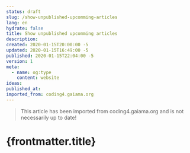 ```yaml
---
status: draft
slug: /show-unpublished-upcomming-articles
lang: en
hydrate: false
title: Show unpublished upcomming articles
description:
created: 2020-01-15T20:00:00 -5
updated: 2020-01-15T16:49:00 -5
published: 2020-01-15T22:04:00 -5
version: 1
meta:
  - name: og:type
    content: website
ideas:
published_at:
imported_from: coding4.gaiama.org
---
```


> This article has been imported from coding4.gaiama.org and is not necessarily up to date!

# {frontmatter.title}
